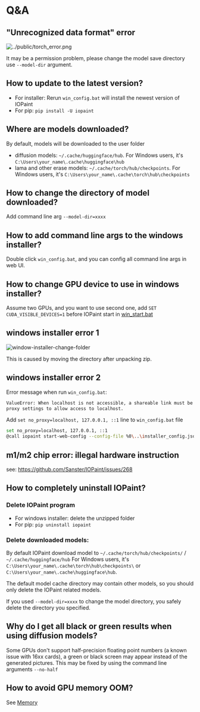 
# Q&A

## "Unrecognized data format" error

![../public/torch_error.png](../public/torch_error.png)

It may be a permission problem, please change the model save directory use `--model-dir` argument.

## How to update to the latest version?

- For installer: Rerun `win_config.bat` will install the newest version of IOPaint
- For pip: `pip install -U iopaint`

## Where are models downloaded?

By default, models will be downloaded to the user folder

- diffusion models: `~/.cache/huggingface/hub`. For Windows users, it's `C:\Users\your_name\.cache\huggingface\hub`
- lama and other erase models: `~/.cache/torch/hub/checkpoints`. For Windows users, it's `C:\Users\your_name\.cache\torch\hub\checkpoints`

## How to change the directory of model downloaded?

Add command line arg `--model-dir=xxxx`

## How to add command line args to the windows installer?

Double click `win_config.bat`, and you can config all command line args in web UI.

## How to change GPU device to use in windows installer?

Assume two GPUs, and you want to use second one, add `SET CUDA_VISIBLE_DEVICES=1` before IOPaint start in [win_start.bat](https://github.com/Sanster/IOPaint/blob/main/scripts/user_scripts/win_start.bat)

## windows installer error 1

![window-installer-change-folder](../public/window-installer-change-folder.png)

This is caused by moving the directory after unpacking zip.

## windows installer error 2

Error message when run `win_config.bat`:

```bash
ValueError: When localhost is not accessible, a shareable link must be created. Please set share=True or check your
proxy settings to allow access to localhost.
```

Add `set no_proxy=localhost, 127.0.0.1, ::1` line to `win_config.bat` file

```bash
set no_proxy=localhost, 127.0.0.1, ::1
@call iopaint start-web-config --config-file %0\..\installer_config.json
```

## m1/m2 chip error: illegal hardware instruction

see: https://github.com/Sanster/IOPaint/issues/268

## How to completely uninstall IOPaint?

### Delete IOPaint program

- For windows installer: delete the unzipped folder
- For pip: `pip uninstall iopaint`

### Delete downloaded models:

By default IOPaint download model to `~/.cache/torch/hub/checkpoints/` / `~/.cache/huggingface/hub`
For Windows users, it's `C:\Users\your_name\.cache\torch\hub\checkpoints\` or `C:\Users\your_name\.cache\huggingface\hub`.

<Callout type="warning" emoji="⚠️">
  The default model cache directory may contain other models, so you should only
  delete the IOPaint related models.
</Callout>

If you used `--model-dir=xxxx` to change the model directory, you safely delete the directory you specified.

## Why do I get all black or green results when using diffusion models?

Some GPUs don't support half-precision floating point numbers (a known issue with 16xx cards),
a green or black screen may appear instead of the generated pictures.
This may be fixed by using the command line arguments `--no-half`

## How to avoid GPU memory OOM?

See [Memory](https://www.iopaint.com/memory)
